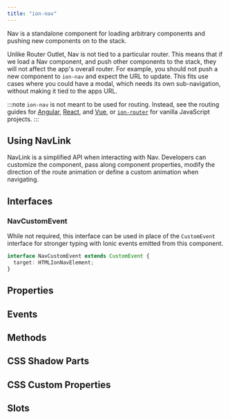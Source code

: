 ```yaml
---
title: "ion-nav"
---
```


<head>
  <title>ion-nav: Nav View Component for Ionic Framework Apps</title>
  <meta name="description" content="ion-nav is a standalone for loading arbitrary, and pushing new, components on to the stack. Loading Nav view, and pushing others, won't affect overall routers." />
</head>


<EncapsulationPill type="shadow" />

Nav is a standalone component for loading arbitrary components and pushing new components on to the stack.

Unlike Router Outlet, Nav is not tied to a particular router. This means that if we load a Nav component, and push other components to the stack, they will not affect the app's overall router. For example, you should not push a new component to `ion-nav` and expect the URL to update. This fits use cases where you could have a modal, which needs its own sub-navigation, without making it tied to the apps URL.

:::note
`ion-nav` is not meant to be used for routing.  Instead, see the routing guides for [Angular](../angular/navigation.mdx), [React](../react/navigation.mdx), and [Vue](../vue/navigation.mdx), or [`ion-router`](./router) for vanilla JavaScript projects.
:::

## Using NavLink

NavLink is a simplified API when interacting with Nav. Developers can customize the component, pass along component properties, modify the direction of the route animation or define a custom animation when navigating.


<NavLinkExample />

## Interfaces

### NavCustomEvent

While not required, this interface can be used in place of the `CustomEvent` interface for stronger typing with Ionic events emitted from this component.

```typescript
interface NavCustomEvent extends CustomEvent {
  target: HTMLIonNavElement;
}
```



## Properties
<Props />

## Events
<Events />

## Methods
<Methods />

## CSS Shadow Parts
<Parts />

## CSS Custom Properties
<CustomProps />

## Slots
<Slots />
